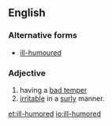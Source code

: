 ==English==

===Alternative forms===
* [[ill-humoured]]

===Adjective===
{{en-adj}}
# having a [[bad temper]]
# [[irritable]] in a [[surly]] manner.

[[et:ill-humored]]
[[io:ill-humored]]